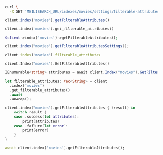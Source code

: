<CodeGroup>

```bash cURL
curl \
  -X GET 'MEILISEARCH_URL/indexes/movies/settings/filterable-attributes'
```


```javascript JS
client.index('movies').getFilterableAttributes()
```


```python Python
client.index('movies').get_filterable_attributes()
```


```php PHP
$client->index('movies')->getFilterableAttributes();
```


```java Java
client.index("movies").getFilterableAttributesSettings();
```


```ruby Ruby
client.index('movies').filterable_attributes
```


```go Go
client.Index("movies").GetFilterableAttributes()
```


```csharp C#
IEnumerable<string> attributes = await client.Index("movies").GetFilterableAttributesAsync();
```


```rust Rust
let filterable_attributes: Vec<String> = client
  .index("movies")
  .get_filterable_attributes()
  .await
  .unwrap();
```


```swift Swift
client.index("movies").getFilterableAttributes { (result) in
    switch result {
    case .success(let attributes):
        print(attributes)
    case .failure(let error):
        print(error)
    }
}
```


```dart Dart
await client.index('movies').getFilterableAttributes();
```

</CodeGroup>